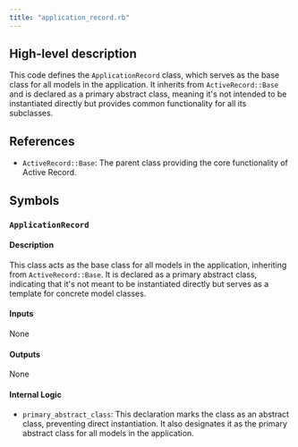 ```yaml
---
title: "application_record.rb"
---
```


## High-level description
This code defines the `ApplicationRecord` class, which serves as the base class for all models in the application. It inherits from `ActiveRecord::Base` and is declared as a primary abstract class, meaning it's not intended to be instantiated directly but provides common functionality for all its subclasses.

## References
- `ActiveRecord::Base`: The parent class providing the core functionality of Active Record.

## Symbols

### `ApplicationRecord`
#### Description
This class acts as the base class for all models in the application, inheriting from `ActiveRecord::Base`. It is declared as a primary abstract class, indicating that it's not meant to be instantiated directly but serves as a template for concrete model classes.

#### Inputs
None

#### Outputs
None

#### Internal Logic
- `primary_abstract_class`: This declaration marks the class as an abstract class, preventing direct instantiation. It also designates it as the primary abstract class for all models in the application.
